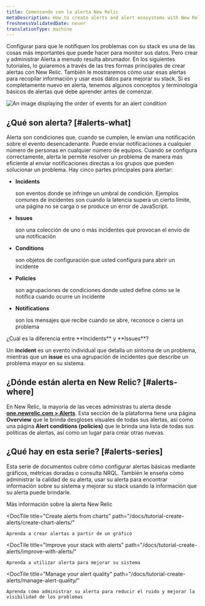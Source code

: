 ```yaml
---
title: Comenzando con la alerta New Relic
metaDescription: How to create alerts and alert ecosystems with New Relic
freshnessValidatedDate: never
translationType: machine
---
```




Configurar <InlinePopover type="alerts"/>para que le notifiquen los problemas con su stack es una de las cosas más importantes que puede hacer para monitor sus datos. Pero crear y administrar Alerta a menudo resulta abrumador. En los siguientes tutoriales, lo guiaremos a través de las tres formas principales de crear alertas con New Relic. También le mostraremos cómo usar esas alertas para recopilar información y usar esos datos para mejorar su stack. Si es completamente nuevo en alerta, tenemos algunos conceptos y terminología básicos de alertas que debe aprender antes de comenzar.

<img
  title="Alert flow"
  alt="An image displaying the order of events for an alert condition"
  src={alertsFlow}
/>

## ¿Qué son alerta? [#alerts-what]

Alerta son condiciones que, cuando se cumplen, le envían una notificación sobre el evento desencadenante. Puede enviar notificaciones a cualquier número de personas en cualquier número de equipos. Cuando se configura correctamente, alerta le permite resolver un problema de manera más eficiente al enviar notificaciones directas a los grupos que pueden solucionar un problema. Hay cinco partes principales para alertar:

* <DoNotTranslate>**Incidents**</DoNotTranslate>

  son eventos donde se infringe un umbral de condición. Ejemplos comunes de incidentes son cuando la latencia supera un cierto límite, una página no se carga o se produce un error de JavaScript.

* <DoNotTranslate>**Issues**</DoNotTranslate>

  son una colección de uno o más incidentes que provocan el envío de una notificación

* <DoNotTranslate>**Conditions**</DoNotTranslate>

  son objetos de configuración que usted configura para abrir un incidente

* <DoNotTranslate>**Policies**</DoNotTranslate>

  son agrupaciones de condiciones donde usted define cómo se le notifica cuando ocurre un incidente

* <DoNotTranslate>**Notifications**</DoNotTranslate>

  son los mensajes que recibe cuando se abre, reconoce o cierra un problema

<Callout variant="tip">
  ¿Cuál es la diferencia entre <DoNotTranslate>**Incidents**</DoNotTranslate> y <DoNotTranslate>**Issues**</DoNotTranslate>?

  Un <DoNotTranslate>**incident**</DoNotTranslate> es un evento individual que detalla un síntoma de un problema, mientras que un <DoNotTranslate>**issue**</DoNotTranslate> es una agrupación de incidentes que describe un problema mayor en su sistema.
</Callout>

## ¿Dónde están alerta en New Relic? [#alerts-where]

En New Relic, la mayoría de las veces administras tu alerta desde [<DoNotTranslate>**one.newrelic.com > Alerts**</DoNotTranslate>](https://one.newrelic.com/alerts-ai). Esta sección de la plataforma tiene una página <DoNotTranslate>**Overview**</DoNotTranslate> que le brinda desgloses visuales de todas sus alertas, así como una página <DoNotTranslate>**Alert conditions (policies)**</DoNotTranslate> que le brinda una lista de todas sus políticas de alertas, así como un lugar para crear otras nuevas.

## ¿Qué hay en esta serie? [#alerts-series]

Esta serie de documentos cubre cómo configurar alertas básicas mediante gráficos, métricas doradas o consulta NRQL. También le enseña cómo administrar la calidad de su alerta, usar su alerta para encontrar información sobre su sistema y mejorar su stack usando la información que su alerta puede brindarle.

<DocTiles>
  <DocTile
    title="Getting started with New Relic alerts"
    path="/docs/tutorial-create-alerts/create-new-relic-alerts/"
    label={{text: "You are here", color: "orange"}}
  >
    Más información sobre la alerta New Relic
  </DocTile>

  <DocTile
    title="Create alerts from charts"
    path="/docs/tutorial-create-alerts/create-chart-alerts/"
  >
    Aprenda a crear alertas a partir de un gráfico
  </DocTile>

  <DocTile
    title="Improve your stack with alerts"
    path="/docs/tutorial-create-alerts/improve-with-alerts/"
  >
    Aprenda a utilizar alerta para mejorar su sistema
  </DocTile>

  <DocTile
    title="Manage your alert quality"
    path="/docs/tutorial-create-alerts/manage-alert-quality/"
  >
    Aprenda cómo administrar su alerta para reducir el ruido y mejorar la visibilidad de los problemas
  </DocTile>
</DocTiles>